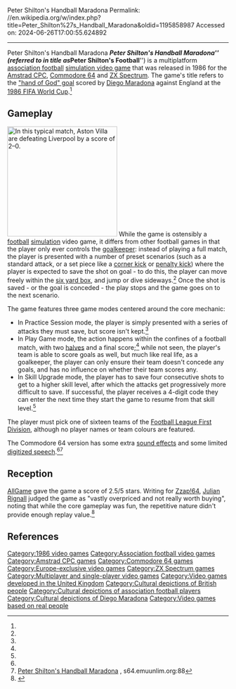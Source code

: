 Peter Shilton's Handball Maradona
Permalink: //en.wikipedia.org/w/index.php?title=Peter_Shilton%27s_Handball_Maradona&oldid=1195858987
Accessed on: 2024-06-26T17:00:55.624892



------
Peter Shilton's Handball Maradona
{{Infobox video game
|title = Peter Shilton's Handball Maradona
|image = PeterShiltonHandballMaradonaEUBoxShotC64.jpg
| alt = Peter Shilton's Handball Maradona
|publisher = [[Argus Press|Argus Press Software Ltd.]]<ref name="mobygames">[http://www.mobygames.com/game/peter-shiltons-handball-maradona ''Peter Shilton's Handball Maradona''] at [[MobyGames]]</ref><ref name="gamefaqs">[http://www.gamefaqs.com/c64/578337-peter-shiltons-handball-maradona/data ''Peter Shilton's Handball Maradona''] at [[GameFAQs]]</ref>
|developer = [[MC Lothlorien|Icon Design]]
|released = '''Commodore 64:'''{{vgrelease|EU|1986}} '''Amstrad CPC:'''{{vgrelease|EU|1986}} '''ZX Spectrum:'''{{vgrelease|EU|1986}}
|genre = [[Sports game|Sports]] [[simulation video game|simulation]]
|modes = [[Single-player video game|Single-player]]<ref name="lemon64">{{Cite web|url=https://www.lemon64.com/game/peter-shiltons-handball-maradona|title=Peter Shilton's Handball Maradona|website=Lemon64}}</ref> <br/> [[Multiplayer video game|Multiplayer]] <small>(up to two players)</small>
|platforms = [[Amstrad CPC]] <br/> [[Commodore 64]] <br/> [[ZX Spectrum]]
}}
'''''Peter Shilton's Handball Maradona''''' (referred to in title as '''''Peter Shilton's Football''''') is a multiplatform [[association football]] [[simulation video game]] that was released in 1986 for the [[Amstrad CPC]], [[Commodore 64]] and [[ZX Spectrum]]. The game's title refers to the [[The hand of God|"hand of God" goal]] scored by [[Diego Maradona]] against England at the [[1986 FIFA World Cup]].<ref name="mobygames"/>

==Gameplay==
[[File:PeterShiltonsHandballMaradonaScreenshotZXSpectrum.png|250px|thumb|In this typical match, [[Aston Villa F.C.|Aston Villa]] are defeating [[Liverpool F.C.|Liverpool]] by a score of 2–0.]]
While the game is ostensibly a [[association football|football]] [[Simulation video game|simulation]] video game, it differs from other football games in that the player only ever controls the [[goalkeeper (association football)|goalkeeper]]: instead of playing a full match, the player is presented with a number of preset scenarios (such as a standard attack, or a set piece like a [[corner kick]] or [[penalty kick]]) where the player is expected to save the shot on goal - to do this, the player can move freely within the [[six yard box]], and jump or dive sideways.<ref name="zzap"/> Once the shot is saved - or the goal is conceded - the play stops and the game goes on to the next scenario.

The game features three game modes centered around the core mechanic: 
* In Practice Session mode, the player is simply presented with a series of attacks they must save, but score isn't kept.<ref name="zzap"/>
* In Play Game mode, the action happens within the confines of a football match, with two [[Half-time|halves]] and a final score;<ref name="zzap"/> while not seen, the player's team is able to score goals as well, but much like real life, as a goalkeeper, the player can only ensure their team doesn't concede any goals, and has no influence on whether their team scores any.
* In Skill Upgrade mode, the player has to save four consecutive shots to get to a higher skill level, after which the attacks get progressively more difficult to save. If successful, the player receives a 4-digit code they can enter the next time they start the game to resume from that skill level.<ref name="zzap"/>

The player must pick one of sixteen teams of the [[Football League First Division]], although no player names or team colours are featured.

The Commodore 64 version has some extra [[sound effect]]s and some limited [[Speech synthesis|digitized speech]].<ref name="mobygames"/><ref>[http://s64.emuunlim.org:88/reviews/petershiltonshandballmaradona.htm Peter Shilton's Handball Maradona] {{Webarchive|url=https://web.archive.org/web/20110726031836/http://s64.emuunlim.org:88/reviews/petershiltonshandballmaradona.htm |date=2011-07-26 }}, s64.emuunlim.org:88</ref>

==Reception==
[[All Media Network#AllGame|AllGame]] gave the game a score of 2.5/5 stars.{{citation needed|date=December 2018}} Writing for [[Zzap!64]], [[Julian Rignall]] judged the game as "vastly overpriced and not really worth buying", noting that while the core gameplay was fun, the repetitive nature didn't provide enough replay value.<ref name="zzap">{{cite magazine |date=1987-03-01|title=Peter Shilton's Handball Maradona (Argus Press) Review|url=https://www.everygamegoing.com/larticle/Peter-Shiltons-Handball-Maradona-000/40185|magazine=[[Zzap!64]]|issue=23|author=[[Julian Rignall]]}}</ref>

==References==
{{Reflist|2}}

{{Diego Maradona}}

{{DEFAULTSORT:Shilton, Peter Handball Maradona}}
[[Category:1986 video games]]
[[Category:Association football video games]]
[[Category:Amstrad CPC games]]
[[Category:Commodore 64 games]]
[[Category:Europe-exclusive video games]]
[[Category:ZX Spectrum games]]
[[Category:Multiplayer and single-player video games]]
[[Category:Video games developed in the United Kingdom]]
[[Category:Cultural depictions of British people]]
[[Category:Cultural depictions of association football players]]
[[Category:Cultural depictions of Diego Maradona]]
[[Category:Video games based on real people]]

{{Video game stub}}